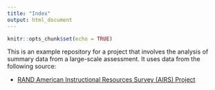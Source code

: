 ```yaml
---
title: "Index"
output: html_document
---
```


```r
knitr::opts_chunk$set(echo = TRUE)
```

This is an example repository for a project that involves the analysis of summary
data from a large-scale assessment. It uses data from the following source:

- [RAND American Instructional Resources Survey (AIRS) Project](https://www.rand.org/education-and-labor/projects/aep/selected-projects/airs.html)

